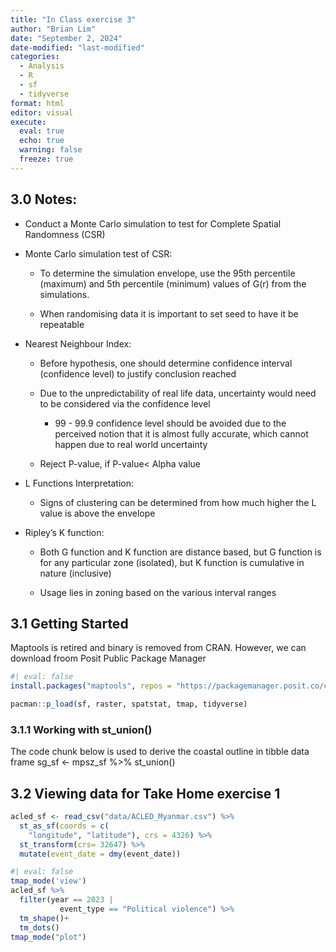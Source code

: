 ```yaml
---
title: "In Class exercise 3"
author: "Brian Lim"
date: "September 2, 2024"
date-modified: "last-modified"
categories:
  - Analysis
  - R
  - sf
  - tidyverse
format: html
editor: visual
execute: 
  eval: true
  echo: true
  warning: false
  freeze: true
---
```


## **3.0 Notes**:

-   Conduct a Monte Carlo simulation to test for Complete Spatial Randomness (CSR)

-   Monte Carlo simulation test of CSR:

    -   To determine the simulation envelope, use the 95th percentile (maximum) and 5th percentile (minimum) values of G(r) from the simulations.

    -   When randomising data it is important to set seed to have it be repeatable

-   Nearest Neighbour Index:

    -   Before hypothesis, one should determine confidence interval (confidence level) to justify conclusion reached

    -   Due to the unpredictability of real life data, uncertainty would need to be considered via the confidence level

        -   99 - 99.9 confidence level should be avoided due to the perceived notion that it is almost fully accurate, which cannot happen due to real world uncertainty

    -   Reject P-value, if P-value\< Alpha value

-   L Functions Interpretation:

    -   Signs of clustering can be determined from how much higher the L value is above the envelope

-   Ripley's K function:

    -   Both G function and K function are distance based, but G function is for any particular zone (isolated), but K function is cumulative in nature (inclusive)

    -   Usage lies in zoning based on the various interval ranges

## **3.1 Getting Started**

Maptools is retired and binary is removed from CRAN. However, we can download froom Posit Public Package Manager

```r
#| eval: false
install.packages("maptools", repos = "https://packagemanager.posit.co/cran/2023-10-13")
```

```r
pacman::p_load(sf, raster, spatstat, tmap, tidyverse)
```

### **3.1.1 Working with st_union()**

The code chunk below is used to derive the coastal outline in tibble data frame sg_sf \<- mpsz_sf %\>% st_union()

## **3.2 Viewing data for Take Home exercise 1**

```r
acled_sf <- read_csv("data/ACLED_Myanmar.csv") %>% 
  st_as_sf(coords = c(
    "longitude", "latitude"), crs = 4326) %>% 
  st_transform(crs= 32647) %>%
  mutate(event_date = dmy(event_date))
```

```r
#| eval: false
tmap_mode('view')
acled_sf %>%
  filter(year == 2023 |
           event_type == "Political violence") %>%
  tm_shape()+
  tm_dots()
tmap_mode("plot")
  
```
